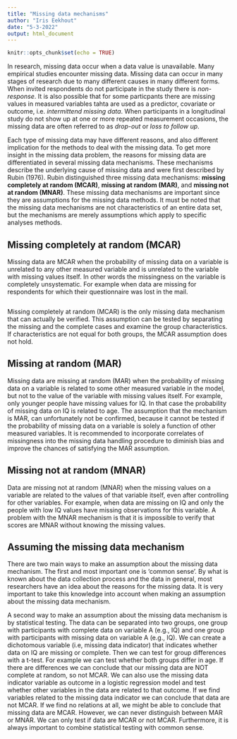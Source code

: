 ```yaml
---
title: "Missing data mechanisms"
author: "Iris Eekhout"
date: "5-3-2022"
output: html_document
---
```


```r
knitr::opts_chunk$set(echo = TRUE)
```


In research, missing data occur when a data value is unavailable. Many empirical studies encounter missing data. Missing data can occur in many stages of research due to many different causes in many different forms. When invited respondents do not participate in the study there is *non-response*. It is also possible that for some particpants there are missing values in measured variables tahta are used as a predictor, covariate or outcome, i.e. *intermittend missing data*. When participants in a longitudinal study do not show up at one or more repeated measurement occasions, the missing data are often referred to as *drop-out* or *loss to follow up*. 

Each type of missing data may have different reasons, and also different implication for the methods to deal with the missing data. To get more insight in the missing data problem, the reasons for missing data are differentiated in several missing data mechanisms. These mechanisms describe the underlying cause of missing data and were first described by Rubin (1976). Rubin distinguished three missing data mechanisms: **missing completely at random (MCAR)**, **missing at random (MAR)**, and **missing not at random (MNAR)**. These missing data mechanisms are important since they are assumptions for the missing data methods. It must be noted that the missing data mechanisms are not characteristics of an entire data set, but the mechanisms are merely assumptions which apply to specific analyses methods. 


## Missing completely at random (MCAR)

Missing data are MCAR when the probability of missing data on a variable is unrelated to any other measured variable and is unrelated to the variable with missing values itself. In other words the missingness on the variable is completely unsystematic. For example when data are missing for respondents for which their questionnaire was lost in the mail. 

```r


```

Missing completely at random (MCAR) is the only missing data mechanism that can actually be verified. This assumption can be tested by separating the missing and the complete cases and examine the group characteristics. If characteristics are not equal for both groups, the MCAR assumption does not hold. 

## Missing at random (MAR)

Missing data are missing at random (MAR) when the probability of missing data on a variable is related to some other measured variable in the model, but not to the value of the variable with missing values itself. For example, only younger people have missing values for IQ. In that case the probability of missing data on IQ is related to age. The assumption that the mechanism is MAR, can unfortunately not be confirmed, because it cannot be tested if the probability of missing data on a variable is solely a function of other measured variables. It is recommended to incorporate correlates of missingness into the missing data handling procedure to diminish bias and improve the chances of satisfying the MAR assumption.


## Missing not at random (MNAR)

Data are missing not at random (MNAR) when the missing values on a variable are related to the values of that variable itself, even after controlling for other variables. For example, when data are missing on IQ and only the people with low IQ values have missing observations for this variable. A problem with the MNAR mechanism is that it is impossible to verify that scores are MNAR without knowing the missing values.



## Assuming the missing data mechanism

There are two main ways to make an assumption about the missing data mechanism. The first and most important one is ‘common sense’. By what is known about the data collection process and the data in general, most researchers have an idea about the reasons for the missing data. It is very important to take this knowledge into account when making an assumption about the missing data mechanism.

A second way to make an assumption about the missing data mechanism is by statistical testing. The data can be separated into two groups, one group with participants with complete data on variable A (e.g., IQ) and one group with participants with missing data on variable A (e.g., IQ). We can create a dichotomous variable (i.e, missing data indicator) that indicates whether data on IQ are missing or complete. Then we can test for group differences with a t-test. For example we can test whether both groups differ in age. If there are differences we can conclude that our missing data are NOT complete at random, so not MCAR. We can also use the missing data indicator variable as outcome in a logistic regression model and test whether other variables in the data are related to that outcome. If we find variables related to the missing data indicator we can conclude that data are not MCAR. If we find no relations at all, we might be able to conclude that missing data are MCAR. However, we can never distinguish between MAR or MNAR. We can only test if data are MCAR or not MCAR. Furthermore, it is always important to combine statistical testing with common sense.
